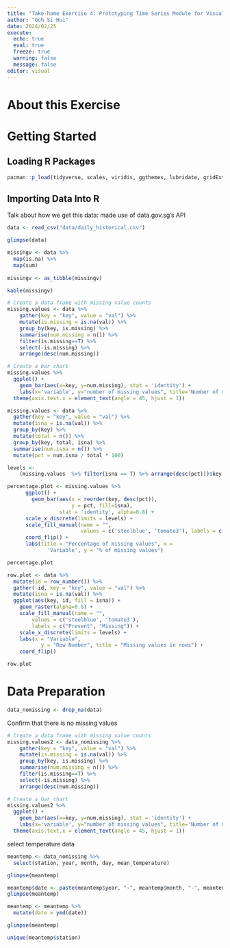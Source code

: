 ```yaml
---
title: "Take-home Exercise 4: Prototyping Time Series Module for Visual Analytics Shiny Application" 
author: "Goh Si Hui"
date: 2024/02/25
execute: 
  echo: true
  eval: true
  freeze: true
  warning: false
  message: false
editor: visual 
---
```


# About this Exercise 

# Getting Started 

## Loading R Packages 
```r
pacman::p_load(tidyverse, scales, viridis, ggthemes, lubridate, gridExtra, readxl, knitr, data.table, CGPfunctions, ggHoriPlot, ggplot2)
```

## Importing Data Into R 

Talk about how we get this data: made use of data.gov.sg's API 



```r
data <- read_csv("data/daily_historical.csv")
```

```r
glimpse(data)

```

```r
missingv <- data %>% 
  map(is.na) %>%
  map(sum) 
  
missingv <- as_tibble(missingv)

kable(missingv)

```


```r

# Create a data frame with missing value counts
missing.values <- data %>%
    gather(key = "key", value = "val") %>%
    mutate(is.missing = is.na(val)) %>%
    group_by(key, is.missing) %>%
    summarise(num.missing = n()) %>%
    filter(is.missing==T) %>%
    select(-is.missing) %>%
    arrange(desc(num.missing)) 

# Create a bar chart
missing.values %>%
  ggplot() +
    geom_bar(aes(x=key, y=num.missing), stat = 'identity') +
    labs(x='variable', y="number of missing values", title='Number of missing values') +
  theme(axis.text.x = element_text(angle = 45, hjust = 1))

```

```r
missing.values <- data %>%
  gather(key = "key", value = "val") %>%
  mutate(isna = is.na(val)) %>%
  group_by(key) %>%
  mutate(total = n()) %>%
  group_by(key, total, isna) %>%
  summarise(num.isna = n()) %>%
  mutate(pct = num.isna / total * 100)

levels <-
    (missing.values  %>% filter(isna == T) %>% arrange(desc(pct)))$key

percentage.plot <- missing.values %>%
      ggplot() +
        geom_bar(aes(x = reorder(key, desc(pct)), 
                     y = pct, fill=isna), 
                 stat = 'identity', alpha=0.8) +
      scale_x_discrete(limits = levels) +
      scale_fill_manual(name = "", 
                        values = c('steelblue', 'tomato3'), labels = c("Present", "Missing")) +
      coord_flip() +
      labs(title = "Percentage of missing values", x =
             'Variable', y = "% of missing values")

percentage.plot


```

```r
row.plot <- data %>%
  mutate(id = row_number()) %>%
  gather(-id, key = "key", value = "val") %>%
  mutate(isna = is.na(val)) %>%
  ggplot(aes(key, id, fill = isna)) +
    geom_raster(alpha=0.8) +
    scale_fill_manual(name = "",
        values = c('steelblue', 'tomato3'),
        labels = c("Present", "Missing")) +
    scale_x_discrete(limits = levels) +
    labs(x = "Variable",
           y = "Row Number", title = "Missing values in rows") +
    coord_flip()

row.plot
```


# Data Preparation 
```r
data_nomissing <- drop_na(data)

```

Confirm that there is no missing values 
```r

# Create a data frame with missing value counts
missing.values2 <- data_nomissing %>%
    gather(key = "key", value = "val") %>%
    mutate(is.missing = is.na(val)) %>%
    group_by(key, is.missing) %>%
    summarise(num.missing = n()) %>%
    filter(is.missing==T) %>%
    select(-is.missing) %>%
    arrange(desc(num.missing)) 

# Create a bar chart
missing.values2 %>%
  ggplot() +
    geom_bar(aes(x=key, y=num.missing), stat = 'identity') +
    labs(x='variable', y="number of missing values", title='Number of missing values') +
  theme(axis.text.x = element_text(angle = 45, hjust = 1))

```
select temperature data 

```r

meantemp <- data_nomissing %>%
  select(station, year, month, day, mean_temperature) 

glimpse(meantemp)
```

```r

meantemp$date <- paste(meantemp$year, "-", meantemp$month, "-", meantemp$day)
glimpse(meantemp)
```


```r
meantemp <- meantemp %>%
  mutate(date = ymd(date))

glimpse(meantemp)
```

```r

unique(meantemp$station)
```

